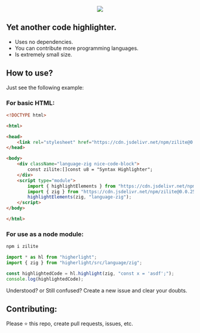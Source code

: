 <div className="readmeDiv">
<center>

![](https://raw.githubusercontent.com/Zigistry/Zilite/main/assets/logo.png)

</center>


## Yet another code highlighter.

- Uses no dependencies.
- You can contribute more programming languages.
- Is extremely small size.

## How to use?
Just see the following example:

### For basic HTML:

```html
<!DOCTYPE html>

<html>

<head>
    <link rel="stylesheet" href="https://cdn.jsdelivr.net/npm/zilite@0.0.25/src/styles/darkMode.css" />
</head>

<body>
    <div className="language-zig nice-code-block">
        const zilite:[]const u8 = "Syntax Highlighter";
    </div>
    <script type="module">
        import { highlightElements } from "https://cdn.jsdelivr.net/npm/zilite@0.0.25";
        import { zig } from "https://cdn.jsdelivr.net/npm/zilite@0.0.25/src/language/zig.js";
        highlightElements(zig, "language-zig");
    </script>
</body>

</html>
```

### For use as a node module:

```bash
npm i zilite
```

```js
import * as hl from "higherlight";
import { zig } from "higherlight/src/language/zig";

const highlightedCode = hl.highlight(zig, "const x = 'asdf';");
console.log(highlightedCode);
```

Understood? or Still confused? Create a new issue and clear your doubts.

## Contributing:

Please ⭐️ this repo, create pull requests, issues, etc.
</div>